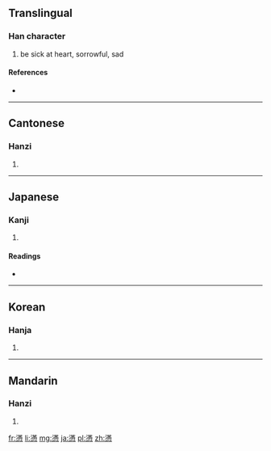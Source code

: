 {{also|懑}}
==Translingual==

===Han character===
{{Han char|rn=61|rad=心|as=14|sn=18|four=3433<sub>2</sub>|canj=水月心 (EBP)}}

# be sick at heart, sorrowful, sad

====References====
* {{Han ref|kx=0406.450|dkj=11384|dj=0747.410|hdz=42363.180|uh=61E3|ud=25059|bh=C256|bd=49750}}

----

==Cantonese==

===Hanzi===
{{yue-hanzi|jyut=|y=mun6|sim=懑}}

# {{defn|Cantonese|sort=心14}}

----

==Japanese==

===Kanji===
{{ja-kanji|grade=|rs=心14}}

# {{defn|Japanese|sort=心14}}

====Readings====
* {{ja-readings|on=[[もん]] (mon), [[まん]] (man)|kun=[[もだえる]] (modaeru)}}

----

==Korean==

===Hanja===
{{ko-hanja|hangeul=문|eumhun=|rv=mun|mr=mun|y=mun}}

# {{defn|Korean|sort=心14}}

----

==Mandarin==

===Hanzi===
{{cmn-hanzi|sim=懑|pin=[[mèn]] ([[men4]])|wg=men<sup>4</sup>}}

# {{defn|Mandarin|sort=心14}}

[[fr:懣]]
[[li:懣]]
[[mg:懣]]
[[ja:懣]]
[[pl:懣]]
[[zh:懣]]